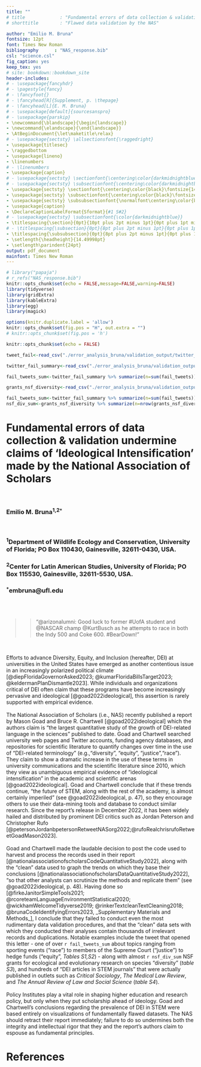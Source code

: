 ```yaml
---
title: ""
# title             : "Fundamental errors of data collection & validation undermine claims of 'Ideological Intensification' made by the National Association of Scholars"
# shorttitle        : "Flawed data validation by the NAS"

author: "Emilio M. Bruna"
fontsize: 12pt
font: Times New Roman
bibliography      : "NAS_response.bib"
csl: "science.csl"
fig_caption: yes
keep_tex: yes
# site: bookdown::bookdown_site
header-includes:
# - \usepackage{fancyhdr}
# - \pagestyle{fancy}
# - \fancyfoot{}
# - \fancyhead[R]{Supplement, p. \thepage}
# - \fancyhead[L]{E. M. Bruna}
# - \usepackage[default]{sourcesanspro}
# - \usepackage{parskip}
- \newcommand{\blandscape}{\begin{landscape}}
- \newcommand{\elandscape}{\end{landscape}}
- \AtBeginDocument{\let\maketitle\relax}
# - \usepackage{sectsty} \allsectionsfont{\raggedright}
- \usepackage{titlesec}
- \raggedbottom
- \usepackage{lineno}
- \linenumbers
# - \linenumbers
- \usepackage{caption}
# - \usepackage{sectsty} \sectionfont{\centering\color{darkmidnightblue}}
# - \usepackage{sectsty} \subsectionfont{\centering\color{darkmidnightblue}
- \usepackage{sectsty} \sectionfont{\centering\color{black}\fontsize{14}{15}}
- \usepackage{sectsty} \subsectionfont{\centering\color{black}\fontsize{12}{10}}
- \usepackage{sectsty} \subsubsectionfont{\normalfont\centering\color{black}\fontsize{12}{10}}
- \usepackage{caption}
- \DeclareCaptionLabelFormat{Sformat}{#1 S#2}
# - \usepackage{sectsty} \subsectionfont{\color{darkmidnightblue}}
- \titlespacing{\section}{0pt}{10pt plus 2pt minus 1pt}{0pt plus 1pt minus 1pt}
# - \titlespacing{\subsection}{0pt}{8pt plus 2pt minus 1pt}{0pt plus 1pt minus 1pt}
- \titlespacing{\subsubsection}{0pt}{8pt plus 2pt minus 1pt}{0pt plus 1pt minus 1pt}
- \setlength{\headheight}{14.49998pt}
- \setlength\parindent{24pt}
output: pdf_document
mainfont: Times New Roman
---
```



```r
# library("papaja")
# r_refs("NAS_response.bib")
knitr::opts_chunk$set(echo = FALSE,message=FALSE,warning=FALSE)
library(tidyverse)
library(gridExtra)
library(kableExtra)
library(egg)
library(magick)
```


```r
options(knitr.duplicate.label = 'allow')
knitr::opts_chunk$set(fig.pos = "H", out.extra = "")
# knitr::opts_chunk$set(fig.pos = 'h')
```


```r
knitr::opts_chunk$set(echo = FALSE)

tweet_fail<-read_csv("./error_analysis_bruna/validation_output/twitter_notdei.csv",col_types = cols())

twitter_fail_summary<-read_csv("./error_analysis_bruna/validation_output/twitter_notdei_summary.csv",col_types = cols())

fail_tweets_sum<-twitter_fail_summary %>% summarize(n=sum(fail_tweets)) %>% mutate(n=round(n,-3))

grants_nsf_diversity<-read_csv("./error_analysis_bruna/validation_output/grants_nsf_diversity.csv")

fail_tweets_sum<-twitter_fail_summary %>% summarize(n=sum(fail_tweets)) %>% mutate(n=round(n,-3)) 
nsf_div_sum<-grants_nsf_diversity %>% summarize(n=nrow(grants_nsf_diversity)) %>% mutate(n=round(n,-3))
```
<!-- # suppress header on P1 -->
\thispagestyle{empty}  




# Fundamental errors of data collection & validation undermine claims of 'Ideological Intensification' made by the National Association of Scholars  

&nbsp; 

### Emilio M. Bruna^1^^,^^2^^`*`^

&nbsp; 

### ^1^Department of Wildlife Ecology and Conservation, University of Florida; PO Box 110430, Gainesville, 32611-0430, USA.   

### ^2^Center for Latin American Studies, University of Florida; PO Box 115530, Gainesville, 32611-5530, USA.  

### ^`*`^embruna@ufl.edu  

&nbsp;  
&nbsp;  

>> "\@arizonalumni: Good luck to former #UofA student and \@NASCAR champ \@KurtBusch as he attempts to race in both the Indy 500 and Coke 600. #BearDown!"  

\raggedright

&nbsp;  

Efforts to advance Diversity, Equity, and Inclusion (hereafter, DEI) at universities in the United States have emerged as another contentious issue in an increasingly polarized political climate [@diepFloridaGovernorAsked2023; @kumarFloridaBillsTarget2023; @keldermanPlanDismantle2023]. While individuals and organizations critical of DEI often claim that these programs have become increasingly pervasive and ideological [@goad2022ideological], this assertion is rarely supported with empirical evidence.  
&nbsp;  
The National Association of Scholars (i.e., NAS) recently published a report by Mason Goad and Bruce R. Chartwell [@goad2022ideological] which the authors claim is "the largest quantitative study of the growth of DEI-related language in the sciences" published to date. Goad and Chartwell searched university web pages and Twitter accounts, funding agency databases, and repositories for scientific literature to quantify changes over time in the use of "DEI-related terminology" (e.g.,"diversity", "equity", "justice","race"). They claim to show a dramatic increase in the use of these terms in university communications and the scientific literature since 2010, which they view as unambiguous empirical evidence of "ideological intensification" in the academic and scientific arenas [@goad2022ideological]. Goad and Chartwell conclude that if these trends continue, "the future of STEM, along with the rest of the academy, is almost certainly imperiled" (see @goad2022ideological, p. 47), so they encourage others to use their data-mining tools and database to conduct similar research. Since the report's release in December 2022, it has been widely hailed and distributed by prominent DEI critics such as Jordan Peterson and Christopher Rufo [@petersonJordanbpetersonRetweetNASorg2022;@rufoRealchrisrufoRetweetGoadMason2023].  
&nbsp;  
Goad and Chartwell made the laudable decision to post the code used to harvest and process the records used in their report [@nationalassociationofscholarsCodeQuantitativeStudy2022], along with the "clean" data used to graph the trends on which they base their conclusions [@nationalassociationofscholarsDataQuantitativeStudy2022], "so that other analysts can scrutinize the methods and replicate them" (see @goad2022ideological, p. 48). Having done so [@firkeJanitorSimpleTools2021; @rcoreteamLanguageEnvironmentStatistical2020; @wickhamWelcomeTidyverse2019; @rinkerTextcleanTextCleaning2018; @brunaCodeIdentifyingErrors2023, _Supplementary Materials and Methods_], I conclude that they failed to conduct even the most rudimentary data validation procedures, and that the "clean" data sets with which they conducted their analyses contain thousands of irrelevant records and duplications. Notable examples include the tweet that opened this letter - one of over `r fail_tweets_sum` about topics ranging from sporting events ("race") to members of the Supreme Court ("justice") to hedge funds ("equity", _Tables S1,S2_) - along with almost `r nsf_div_sum` NSF grants for ecological and evolutionary research on species "diversity" (_table S3_), and hundreds of "DEI articles in STEM journals" that were actually published in outlets such as _Critical Sociology_, _The Medical Law Review_, and _The Annual Review of Law and Social Science_ (_table S4_).  
&nbsp;  
Policy Institutes play a vital role in shaping higher education and research policy, but only when they put scholarship ahead of ideology. Goad and Chartwell's conclusions regarding the prevalence of DEI in STEM were based entirely on visualizations of fundamentally flawed datasets. The NAS should retract their report immediately; failure to do so undermines both the integrity and intellectual rigor that they and the report's authors claim to espouse as fundamental principles.  


\newpage
# References
\raggedright
::: {#refs custom-style="Bibliography"}
:::


\newpage

